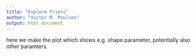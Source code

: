 ```yaml
---
title: "Explore Priors"
author: "Victor M. Poulsen" 
output: html_document
---
```


here we make the plot which shows e.g. shape parameter,
potentially also other paramters. 